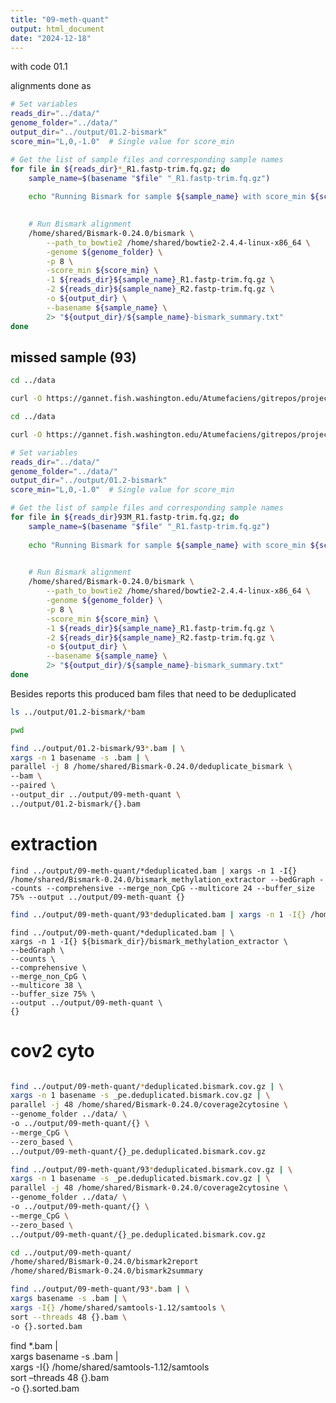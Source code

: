```yaml
---
title: "09-meth-quant"
output: html_document
date: "2024-12-18"
---
```



with code 01.1

alignments done as 

```bash
# Set variables
reads_dir="../data/"
genome_folder="../data/"
output_dir="../output/01.2-bismark"
score_min="L,0,-1.0"  # Single value for score_min

# Get the list of sample files and corresponding sample names
for file in ${reads_dir}*_R1.fastp-trim.fq.gz; do
    sample_name=$(basename "$file" "_R1.fastp-trim.fq.gz")
    
    echo "Running Bismark for sample ${sample_name} with score_min ${score_min}"

    
    # Run Bismark alignment
    /home/shared/Bismark-0.24.0/bismark \
        --path_to_bowtie2 /home/shared/bowtie2-2.4.4-linux-x86_64 \
        -genome ${genome_folder} \
        -p 8 \
        -score_min ${score_min} \
        -1 ${reads_dir}${sample_name}_R1.fastp-trim.fq.gz \
        -2 ${reads_dir}${sample_name}_R2.fastp-trim.fq.gz \
        -o ${output_dir} \
        --basename ${sample_name} \
        2> "${output_dir}/${sample_name}-bismark_summary.txt"
done
```




## missed sample (93)

```bash
cd ../data

curl -O https://gannet.fish.washington.edu/Atumefaciens/gitrepos/project-mytilus-methylation/output/00.10-trimming-fastp-FastQC-MultiQC/trimmed-fastqs/93M_R1.fastp-trim.fq.gz
```

```bash
cd ../data

curl -O https://gannet.fish.washington.edu/Atumefaciens/gitrepos/project-mytilus-methylation/output/00.10-trimming-fastp-FastQC-MultiQC/trimmed-fastqs/93M_R2.fastp-trim.fq.gz
```


```bash
# Set variables
reads_dir="../data/"
genome_folder="../data/"
output_dir="../output/01.2-bismark"
score_min="L,0,-1.0"  # Single value for score_min

# Get the list of sample files and corresponding sample names
for file in ${reads_dir}93M_R1.fastp-trim.fq.gz; do
    sample_name=$(basename "$file" "_R1.fastp-trim.fq.gz")
    
    echo "Running Bismark for sample ${sample_name} with score_min ${score_min}"

    
    # Run Bismark alignment
    /home/shared/Bismark-0.24.0/bismark \
        --path_to_bowtie2 /home/shared/bowtie2-2.4.4-linux-x86_64 \
        -genome ${genome_folder} \
        -p 8 \
        -score_min ${score_min} \
        -1 ${reads_dir}${sample_name}_R1.fastp-trim.fq.gz \
        -2 ${reads_dir}${sample_name}_R2.fastp-trim.fq.gz \
        -o ${output_dir} \
        --basename ${sample_name} \
        2> "${output_dir}/${sample_name}-bismark_summary.txt"
done
```




Besides reports this produced bam files that need to be deduplicated

```bash
ls ../output/01.2-bismark/*bam
```


```bash
pwd
```




```bash
find ../output/01.2-bismark/93*.bam | \
xargs -n 1 basename -s .bam | \
parallel -j 8 /home/shared/Bismark-0.24.0/deduplicate_bismark \
--bam \
--paired \
--output_dir ../output/09-meth-quant \
../output/01.2-bismark/{}.bam
```

# extraction

```
find ../output/09-meth-quant/*deduplicated.bam | xargs -n 1 -I{} /home/shared/Bismark-0.24.0/bismark_methylation_extractor --bedGraph --counts --comprehensive --merge_non_CpG --multicore 24 --buffer_size 75% --output ../output/09-meth-quant {} 
```

```bash
find ../output/09-meth-quant/93*deduplicated.bam | xargs -n 1 -I{} /home/shared/Bismark-0.24.0/bismark_methylation_extractor --bedGraph --counts --comprehensive --merge_non_CpG --multicore 24 --buffer_size 75% --output ../output/09-meth-quant {} 
```

```
find ../output/09-meth-quant/*deduplicated.bam | \
xargs -n 1 -I{} ${bismark_dir}/bismark_methylation_extractor \
--bedGraph \
--counts \
--comprehensive \
--merge_non_CpG \
--multicore 38 \
--buffer_size 75% \
--output ../output/09-meth-quant \
{}
```


# cov2 cyto

```bash

```


```bash
find ../output/09-meth-quant/*deduplicated.bismark.cov.gz | \
xargs -n 1 basename -s _pe.deduplicated.bismark.cov.gz | \
parallel -j 48 /home/shared/Bismark-0.24.0/coverage2cytosine \
--genome_folder ../data/ \
-o ../output/09-meth-quant/{} \
--merge_CpG \
--zero_based \
../output/09-meth-quant/{}_pe.deduplicated.bismark.cov.gz
```



```bash
find ../output/09-meth-quant/93*deduplicated.bismark.cov.gz | \
xargs -n 1 basename -s _pe.deduplicated.bismark.cov.gz | \
parallel -j 48 /home/shared/Bismark-0.24.0/coverage2cytosine \
--genome_folder ../data/ \
-o ../output/09-meth-quant/{} \
--merge_CpG \
--zero_based \
../output/09-meth-quant/{}_pe.deduplicated.bismark.cov.gz
```

```bash
cd ../output/09-meth-quant/
/home/shared/Bismark-0.24.0/bismark2report
/home/shared/Bismark-0.24.0/bismark2summary
```


```bash
find ../output/09-meth-quant/93*.bam | \
xargs basename -s .bam | \
xargs -I{} /home/shared/samtools-1.12/samtools \
sort --threads 48 {}.bam \
-o {}.sorted.bam
```

find *.bam | \
xargs basename -s .bam | \
xargs -I{} /home/shared/samtools-1.12/samtools \
sort --threads 48 {}.bam \
-o {}.sorted.bam
